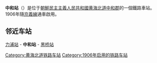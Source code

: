 {{朝鮮半島車站資訊
|公司色 = red
|文字色 = 
|站名 = 中和站
|圖片 = 
|pxl = 
|圖片說明 =
|前一站 = [[力浦站|力浦]]
|前一站距離 = 7.2
|後一站距離 = 6.6
|後一站 = [[黑桥站_(朝鲜)|黑桥]]
|諺文 = 중화역
|朝鮮漢字 = 中和驛
|文觀部式 = Junghwa-yeok
|馬-賴式 = Chunghwa-yŏk
|副站名 = 
|車站編號 = 
|停站路線數 = 
|所屬公司 = [[朝鮮民主主義人民共和國鐵道省|朝鮮民主主義人民共和國鐵道省]]
|所屬路線 = [[平釜线|平釜线]]
|距離 = 17.8
|起點站 = [[平壤站|平壤]]
|所在地 =[[黄海北道|黄海北道]][[中和郡|中和郡]]
|車站構造 = 地面车站
|月台配置 = 
|啟用年月日 =1906年
|廢站年月日 = 
|上下車人次 = 
|統計年度 = 
|轉車 = 
|備註 = 
|全寬備註 = 
}}

'''中和站'''（{{kor|名=北|諺=중화역|漢=中和驛|羅=Chunghwa yŏk|f=y}}）是位于[[朝鮮民主主義人民共和國|朝鮮民主主義人民共和國]][[黄海北道|黄海北道]][[中和郡|中和郡]]的一個鐵路車站。1906年隨[[京義線|京義線]]通車啟用。

==邻近车站==
[[力浦站|力浦站]] - '''中和站''' - [[黑桥站_(朝鲜)|黑桥站]]

{{朝鲜铁路小作品}}
{{平釜线}}
{{DEFAULTSORT:Junghwa}}
[[Category:黄海北道铁路车站|Category:黄海北道铁路车站]]
[[Category:1906年启用的铁路车站|Category:1906年启用的铁路车站]]